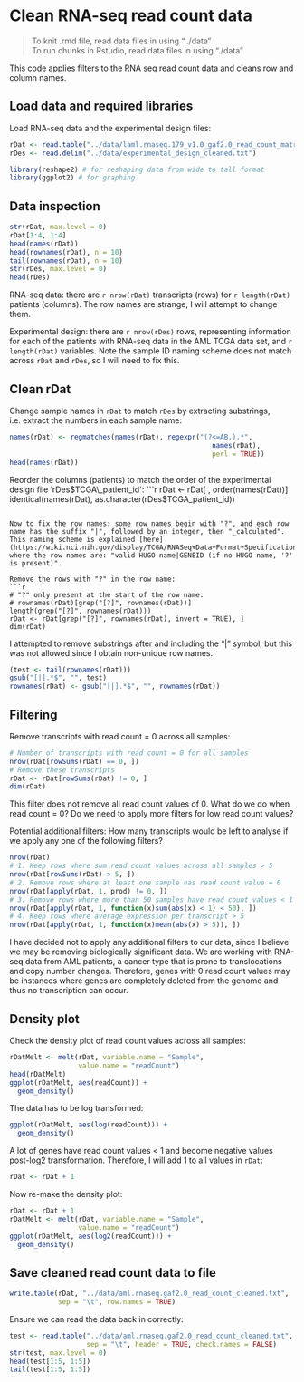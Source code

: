 Clean RNA-seq read count data
=============================

> To knit .rmd file, read data files in using "../data"  
> To run chunks in Rstudio, read data files in using "./data"

This code applies filters to the RNA seq read count data and cleans row and column names.

## Load data and required libraries
Load RNA-seq data and the experimental design files:
```r
rDat <- read.table("../data/laml.rnaseq.179_v1.0_gaf2.0_read_count_matrix.txt.tcgaID.txt.gz", sep = "\t", header = TRUE, row.names = 1)
rDes <- read.delim("../data/experimental_design_cleaned.txt")
```

```r
library(reshape2) # for reshaping data from wide to tall format
library(ggplot2) # for graphing
```


## Data inspection
```r
str(rDat, max.level = 0)
rDat[1:4, 1:4]
head(names(rDat))
head(rownames(rDat), n = 10)
tail(rownames(rDat), n = 10)
str(rDes, max.level = 0)
head(rDes)
```

RNA-seq data: there are `r nrow(rDat)` transcripts (rows) for `r length(rDat)` patients (columns). The row names are strange, I will attempt to change them.

Experimental design: there are `r nrow(rDes)` rows, representing information for each of the patients with RNA-seq data in the AML TCGA data set, and `r length(rDat)` variables. Note the sample ID naming scheme does not match across `rDat` and `rDes`, so I will need to fix this.


## Clean rDat
Change sample names in `rDat` to match `rDes` by extracting substrings, i.e. extract the numbers in each sample name:
```r
names(rDat) <- regmatches(names(rDat), regexpr("(?<=AB.).*",
                                                  names(rDat),
                                                  perl = TRUE))
head(names(rDat))
```

Reorder the columns (patients) to match the order of the experimental design file 'rDes$TCGA\_patient_id`:
```r
rDat <- rDat[ , order(names(rDat))]
identical(names(rDat), as.character(rDes$TCGA_patient_id))
```

Now to fix the row names: some row names begin with "?", and each row name has the suffix "|", followed by an integer, then "_calculated". This naming scheme is explained [here](https://wiki.nci.nih.gov/display/TCGA/RNASeq+Data+Format+Specification), where the row names are: "valid HUGO name|GENEID (if no HUGO name, '?' is present)".

Remove the rows with "?" in the row name:
```r
# "?" only present at the start of the row name:
# rownames(rDat)[grep("[?]", rownames(rDat))]
length(grep("[?]", rownames(rDat)))
rDat <- rDat[grep("[?]", rownames(rDat), invert = TRUE), ]
dim(rDat)
```

I attempted to remove substrings after and including the "|" symbol, but this was not allowed since I obtain non-unique row names. 
```r
(test <- tail(rownames(rDat)))
gsub("[|].*$", "", test)
rownames(rDat) <- gsub("[|].*$", "", rownames(rDat))
```


## Filtering
Remove transcripts with read count = 0 across all samples:
```r
# Number of transcripts with read count = 0 for all samples
nrow(rDat[rowSums(rDat) == 0, ])
# Remove these transcripts
rDat <- rDat[rowSums(rDat) != 0, ]
dim(rDat)
```
This filter does not remove all read count values of 0. What do we do when read count = 0? Do we need to apply more filters for low read count values?

Potential additional filters: How many transcripts would be left to analyse if we apply any one of the following filters?
```r
nrow(rDat)
# 1. Keep rows where sum read count values across all samples > 5
nrow(rDat[rowSums(rDat) > 5, ])
# 2. Remove rows where at least one sample has read count value = 0
nrow(rDat[apply(rDat, 1, prod) != 0, ])
# 3. Remove rows where more than 50 samples have read count values < 1
nrow(rDat[apply(rDat, 1, function(x)sum(abs(x) < 1) < 50), ])
# 4. Keep rows where average expression per transcript > 5
nrow(rDat[apply(rDat, 1, function(x)mean(abs(x) > 5)), ])
```

I have decided not to apply any additional filters to our data, since I believe we may be removing biologically significant data. We are working with RNA-seq data from AML patients, a cancer type that is prone to translocations and copy number changes. Therefore, genes with 0 read count values may be instances where genes are completely deleted from the genome and thus no transcription can occur.


## Density plot
Check the density plot of read count values across all samples:
```r
rDatMelt <- melt(rDat, variable.name = "Sample", 
                 value.name = "readCount")
head(rDatMelt)
ggplot(rDatMelt, aes(readCount)) +
  geom_density()
```

The data has to be log transformed:
```r
ggplot(rDatMelt, aes(log(readCount))) +
  geom_density()
```

A lot of genes have read count values < 1 and become negative values post-log2 transformation.  Therefore, I will add 1 to all values in `rDat`:
```r
rDat <- rDat + 1
```

Now re-make the density plot:
```r
rDat <- rDat + 1
rDatMelt <- melt(rDat, variable.name = "Sample", 
                 value.name = "readCount")
ggplot(rDatMelt, aes(log2(readCount))) +
  geom_density()  
```


## Save cleaned read count data to file
```r
write.table(rDat, "../data/aml.rnaseq.gaf2.0_read_count_cleaned.txt", 
            sep = "\t", row.names = TRUE)
```

Ensure we can read the data back in correctly:
```r
test <- read.table("../data/aml.rnaseq.gaf2.0_read_count_cleaned.txt", 
                   sep = "\t", header = TRUE, check.names = FALSE)
str(test, max.level = 0)
head(test[1:5, 1:5])
tail(test[1:5, 1:5])
```
